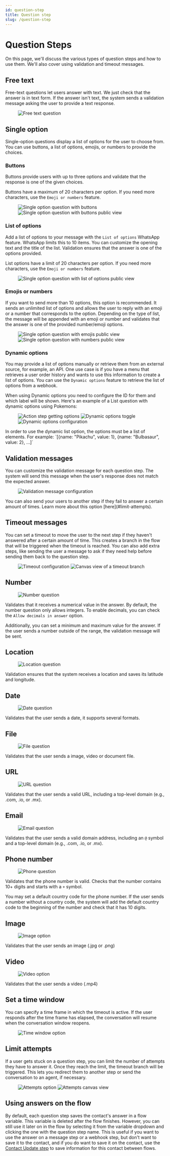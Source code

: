 ```yaml
---
id: question-step
title: Question step
slug: /question-step
---
```


# Question Steps

On this page, we'll discuss the various types of question steps and how to use them. We'll also cover using validation and timeout messages.

## Free text

Free-text questions let users answer with text. We just check that the answer is in text form. If the answer isn't text, the system sends a validation message asking the user to provide a text response.

<figure>
  <img
    src='https://hilos-media.s3.us-east-2.amazonaws.com/documentation/userdocs/using-hilos/reference/flows/question-step/free-text.png'
    alt='Free text question'
  />
</figure>

## Single option

Single-option questions display a list of options for the user to choose from. You can use buttons, a list of options, emojis, or numbers to provide the choices.

### Buttons

Buttons provide users with up to three options and validate that the response is one of the given choices.

Buttons have a maximum of 20 characters per option. If you need more characters, use the `Emoji or numbers` feature.

<figure>
  <img
    src='https://hilos-media.s3.us-east-2.amazonaws.com/documentation/userdocs/using-hilos/reference/flows/question-step/single-button.png'
    alt='Single option question with buttons'
  />
  <img
    src='https://hilos-media.s3.us-east-2.amazonaws.com/documentation/userdocs/using-hilos/reference/flows/question-step/buttons.png'
    alt='Single option question with buttons public view'
  />
</figure>

### List of options

Add a list of options to your message with the `List of options` WhatsApp feature. WhatsApp limits this to 10 items. You can customize the opening text and the title of the list. Validation ensures that the answer is one of the options provided.

List options have a limit of 20 characters per option. If you need more characters, use the `Emoji or numbers` feature.

<figure>
  <img
    src='https://hilos-media.s3.us-east-2.amazonaws.com/documentation/userdocs/using-hilos/reference/flows/question-step/list.png'
    alt='Single option question with list of options public view'
  />
</figure>

### Emojis or numbers

If you want to send more than 10 options, this option is recommended. It sends an unlimited list of options and allows the user to reply with an emoji or a number that corresponds to the option. Depending on the type of list, the message will be appended with an emoji or number and validates that the answer is one of the provided number/emoji options.

<figure>
  <img
    src='https://hilos-media.s3.us-east-2.amazonaws.com/documentation/userdocs/using-hilos/reference/flows/question-step/emoji.png'
    alt='Single option question with emojis public view'
  />
  <img
    src='https://hilos-media.s3.us-east-2.amazonaws.com/documentation/userdocs/using-hilos/reference/flows/question-step/number.png'
    alt='Single option question with numbers public view'
  />
</figure>

### Dynamic options

You may provide a list of options manually or retrieve them from an external source, for example, an API. One use case is if you have a menu that retrieves a user order history and wants to use this information to create a list of options. You can use the `Dynamic options` feature to retrieve the list of options from a webhook.

When using Dynamic options you need to configure the ID for them and which label will be shown. Here's an example of a List question with dynamic options using Pokemons:

<figure>
  <img
    src='https://hilos-media.s3.us-east-2.amazonaws.com/documentation/userdocs/using-hilos/reference/flows/question-step/action-get.png'
    alt='Action step getting options'
  />
  <img
    src='https://hilos-media.s3.us-east-2.amazonaws.com/documentation/userdocs/using-hilos/reference/flows/question-step/dynamic-toggle.png'
    alt='Dynamic options toggle'
  />
  <img
    src='https://hilos-media.s3.us-east-2.amazonaws.com/documentation/userdocs/using-hilos/reference/flows/question-step/dynamic-config.png'
    alt='Dynamic options configuration'
  />
</figure>

<Note>
In order to use the dynamic list option, the options must be a list of elements. For example: `[{name: "Pikachu", value: 1}, {name: "Bulbasaur", value: 2}, ...]`
</Note>

## Validation messages

You can customize the validation message for each question step. The system will send this message when the user's response does not match the expected answer.

<figure>
  <img
    src='https://hilos-media.s3.us-east-2.amazonaws.com/documentation/userdocs/using-hilos/reference/flows/question-step/validation-message.png'
    alt='Validation message configuration'
  />
</figure>

<Tip>
You can also send your users to another step if they fail to answer a certain amount of times. Learn more about this option [here](#limit-attempts).
</Tip>

## Timeout messages

You can set a timeout to move the user to the next step if they haven't answered after a certain amount of time. This creates a branch in the flow that will be triggered when the timeout is reached. You can also add extra steps, like sending the user a message to ask if they need help before sending them back to the question step.

<figure>
  <img
    src='https://hilos-media.s3.us-east-2.amazonaws.com/documentation/userdocs/using-hilos/reference/flows/question-step/timeout.png'
    alt='Timeout configuration'
  />
  <img
    src='https://hilos-media.s3.us-east-2.amazonaws.com/documentation/userdocs/using-hilos/reference/flows/question-step/timeout-board.png'
    alt='Canvas view of a timeout branch'
  />
</figure>

## Number

<figure>
  <img
    src='https://hilos-media.s3.us-east-2.amazonaws.com/documentation/userdocs/using-hilos/reference/flows/question-step/number.png'
    alt='Number question'
  />
</figure>

Validates that it receives a numerical value in the answer. By default, the number question only allows integers. To enable decimals, you can check the `Allow decimals in answer` option.

Additionally, you can set a minimum and maximum value for the answer. If the user sends a number outside of the range, the validation message will be sent.

## Location

<figure>
  <img
    src='https://hilos-media.s3.us-east-2.amazonaws.com/documentation/userdocs/using-hilos/reference/flows/question-step/location.png'
    alt='Location question'
  />
</figure>

Validation ensures that the system receives a location and saves its latitude and longitude.

## Date

<figure>
  <img
    src='https://hilos-media.s3.us-east-2.amazonaws.com/documentation/userdocs/using-hilos/reference/flows/question-step/date.png'
    alt='Date question'
  />
</figure>

Validates that the user sends a date, it supports several formats.

## File

<figure>
  <img
    src='https://hilos-media.s3.us-east-2.amazonaws.com/documentation/userdocs/using-hilos/reference/flows/question-step/file.png'
    alt='File question'
  />
</figure>

Validates that the user sends a image, video or document file.

## URL

<figure>
  <img
    src='https://hilos-media.s3.us-east-2.amazonaws.com/documentation/userdocs/using-hilos/reference/flows/question-step/url.png'
    alt='URL question'
  />
</figure>

Validates that the user sends a valid URL, including a top-level domain (e.g., .com, .io, or .mx).

## Email

<figure>
  <img
    src='https://hilos-media.s3.us-east-2.amazonaws.com/documentation/userdocs/using-hilos/reference/flows/question-step/email.png'
    alt='Email question'
  />
</figure>

Validates that the user sends a valid domain address, including an `@` symbol and a top-level domain (e.g., .com, .io, or .mx).

## Phone number

<figure>
  <img
    src='https://hilos-media.s3.us-east-2.amazonaws.com/documentation/userdocs/using-hilos/reference/flows/question-step/phone.png'
    alt='Phone question'
  />
</figure>

Validates that the phone number is valid. Checks that the number contains 10+ digits and starts with a `+` symbol.

You may set a default country code for the phone number. If the user sends a number without a country code, the system will add the default country code to the beginning of the number and check that it has 10 digits.

## Image

<figure>
  <img
    src='https://hilos-media.s3.us-east-2.amazonaws.com/documentation/userdocs/using-hilos/reference/flows/question-step/image.png'
    alt='Image option'
  />
</figure>

Validates that the user sends an image (.jpg or .png)

## Video

<figure>
  <img
    src='https://hilos-media.s3.us-east-2.amazonaws.com/documentation/userdocs/using-hilos/reference/flows/question-step/video.png'
    alt='Video option'
  />
</figure>

Validates that the user sends a video (.mp4)

## Set a time window

You can specify a time frame in which the timeout is active. If the user responds after the time frame has elapsed, the conversation will resume when the conversation window reopens.

<figure>
  <img
    src='https://hilos-media.s3.us-east-2.amazonaws.com/documentation/userdocs/using-hilos/reference/flows/question-step/time-window.png'
    alt='Time window option'
  />
</figure>

## Limit attempts

If a user gets stuck on a question step, you can limit the number of attempts they have to answer it. Once they reach the limit, the timeout branch will be triggered. This lets you redirect them to another step or send the conversation to an agent, if necessary.

<figure>
  <img
    src='https://hilos-media.s3.us-east-2.amazonaws.com/documentation/userdocs/using-hilos/reference/flows/question-step/attempts.png'
    alt='Attempts option'
  />
  <img
    src='https://hilos-media.s3.us-east-2.amazonaws.com/documentation/userdocs/using-hilos/reference/flows/question-step/attempts-board.png'
    alt='Attempts canvas view'
  />
</figure>

## Using answers on the flow

By default, each question step saves the contact's answer in a flow variable. This variable is deleted after the flow finishes. However, you can still use it later on in the flow by selecting it from the variable dropdown and clicking the one with the question step name. This is useful if you want to use the answer on a message step or a webhook step, but don't want to save it to the contact, and if you do want to save it on the contact, use the [Contact Update step](contact-update-step) to save information for this contact between flows.
